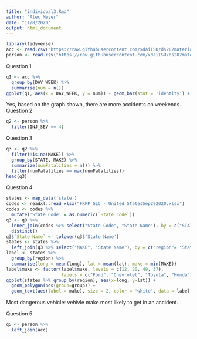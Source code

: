 ```yaml
---
title: "individual3.Rmd"
author: "Alec Meyer"
date: "11/8/2020"
output: html_document
---
```

```r
library(tidyverse)
acc <- read.csv("https://raw.githubusercontent.com/xdaiISU/ds202materials/master/hwlabs/fars2017/accident.csv", stringsAsFactors = FALSE)
person <- read.csv("https://raw.githubusercontent.com/xdaiISU/ds202materials/master/hwlabs/fars2017/person.csv", stringsAsFactors = FALSE)
```

Question 1<br />

```r
q1 <- acc %>%
  group_by(DAY_WEEK) %>%
  summarise(num = n())
ggplot(q1, aes(x = DAY_WEEK, y = num)) + geom_bar(stat = 'identity') +   labs(x = "Day of Week", y = "Accidents")
```
Yes, based on the graph shown, there are more accidents on weekends.
Question 2 <br />

```r
q2 <- person %>%
  filter(INJ_SEV == 4)
```

Question 3<br />

```r
q3 <- q2 %>%
  filter(!is.na(MAKE)) %>%
  group_by(STATE, MAKE) %>%
  summarize(numFatalities = n()) %>%
  filter(numFatalities == max(numFatalities))
head(q3)
```

Question 4<br />  
```r
states <- map_data('state')
codes <- readxl::read_xlsx("FRPP_GLC_-_United_StatesSep292020.xlsx")
codes <- codes %>%
  mutate('State Code' = as.numeric(`State Code`))
q3 <- q3 %>%
  inner_join(codes %>% select("State Code", "State Name"), by = c("STATE" = "State Code")) %>%
  distinct()
q3$`State Name` <- tolower(q3$'State Name')
states <- states %>%
  left_join(q3 %>% select("MAKE", "State Name"), by = c("region"= "State Name"))
label <- states %>% 
  group_by(region) %>%
  summarise(long = mean(long), lat = mean(lat), make = min(MAKE))
label$make <- factor(label$make, levels = c(12, 20, 49, 37), 
                     labels = c("Ford", "Chevrolet", "Toyota", "Honda"))
ggplot(states %>% group_by(region), aes(x=long, y=lat)) + 
  geom_polygon(aes(group=group)) + 
  geom_text(aes(label = make), size = 2, color = 'white', data = label)
```

Most dangerous vehicle: vehivle make most likely to get in an accident.

Question 5<br />
```r
q5 <- person %>%
  left_join(acc)
```

